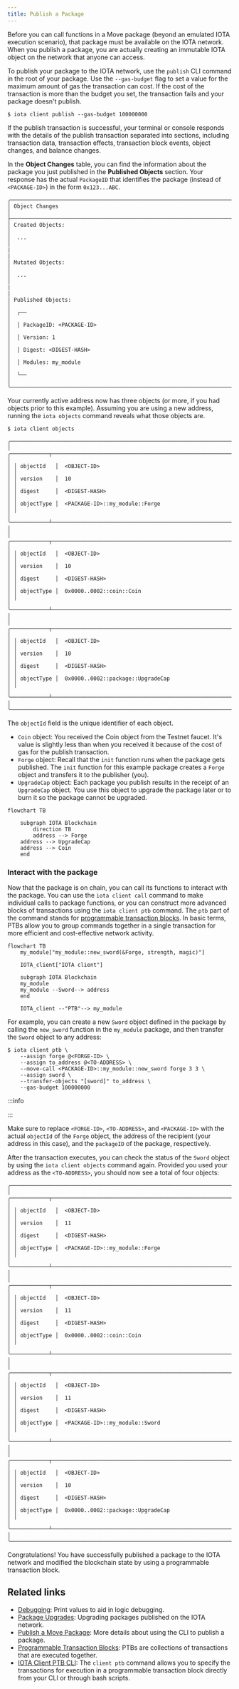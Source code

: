 ```yaml
---
title: Publish a Package
---
```



Before you can call functions in a Move package (beyond an emulated IOTA execution scenario), that package must be available on the IOTA network. When you publish a package, you are actually creating an immutable IOTA object on the network that anyone can access.

To publish your package to the IOTA network, use the `publish` CLI command in the root of your package. Use the `--gas-budget` flag to set a value for the maximum amount of gas the transaction can cost. If the cost of the transaction is more than the budget you set, the transaction fails and your package doesn't publish.  

```shell
$ iota client publish --gas-budget 100000000
```

If the publish transaction is successful, your terminal or console responds with the details of the publish transaction separated into sections, including transaction data, transaction effects, transaction block events, object changes, and balance changes. 

In the **Object Changes** table, you can find the information about the package you just published in the **Published Objects** section. Your response has the actual `PackageID` that identifies the package (instead of `<PACKAGE-ID>`) in the form `0x123...ABC`.  

```shell
╭─────────────────────────────────────────────────────────────────────╮
│ Object Changes                                                      │
├─────────────────────────────────────────────────────────────────────┤
│ Created Objects:                                                    │
│  ...                                                                │
|                                                                     |
│ Mutated Objects:                                                    │
│  ...                                                                │
|                                                                     |
│ Published Objects:                                                  │
│  ┌──                                                                │
│  │ PackageID: <PACKAGE-ID>                                          │
│  │ Version: 1                                                       │
│  │ Digest: <DIGEST-HASH>                                            │
│  │ Modules: my_module                                               │
│  └──                                                                │
╰─────────────────────────────────────────────────────────────────────╯
```

Your currently active address now has three objects (or more, if you had objects prior to this example). Assuming you are using a new address, running the `iota objects` command reveals what those objects are.

```
$ iota client objects

╭───────────────────────────────────────────────────────────────────────────────────────╮
│ ╭────────────┬──────────────────────────────────────────────────────────────────────╮ │
│ │ objectId   │  <OBJECT-ID>                                                         │ │
│ │ version    │  10                                                                  │ │
│ │ digest     │  <DIGEST-HASH>                                                       │ │
│ │ objectType │  <PACKAGE-ID>::my_module::Forge                                      │ │
│ ╰────────────┴──────────────────────────────────────────────────────────────────────╯ │
│ ╭────────────┬──────────────────────────────────────────────────────────────────────╮ │
│ │ objectId   │  <OBJECT-ID>                                                         │ │
│ │ version    │  10                                                                  │ │
│ │ digest     │  <DIGEST-HASH>                                                       │ │
│ │ objectType │  0x0000..0002::coin::Coin                                            │ │
│ ╰────────────┴──────────────────────────────────────────────────────────────────────╯ │
│ ╭────────────┬──────────────────────────────────────────────────────────────────────╮ │
│ │ objectId   │  <OBJECT-ID>                                                         │ │
│ │ version    │  10                                                                  │ │
│ │ digest     │  <DIGEST-HASH>                                                       │ │
│ │ objectType │  0x0000..0002::package::UpgradeCap                                   │ │
│ ╰────────────┴──────────────────────────────────────────────────────────────────────╯ │
╰───────────────────────────────────────────────────────────────────────────────────────╯
```

The `objectId` field is the unique identifier of each object. 

- `Coin` object: You received the Coin object from the Testnet faucet. It's value is slightly less than when you received it because of the cost of gas for the publish transaction. 
- `Forge` object: Recall that the `init` function runs when the package gets published. The `init` function for this example package creates a `Forge` object and transfers it to the publisher (you).
- `UpgradeCap` object: Each package you publish results in the receipt of an `UpgradeCap` object. You use this object to upgrade the package later or to burn it so the package cannot be upgraded.

```mermaid
flowchart TB

    subgraph IOTA Blockchain
        direction TB
        address --> Forge
	address --> UpgradeCap
	address --> Coin
    end
```

### Interact with the package

Now that the package is on chain, you can call its functions to interact with the package. You can use the `iota client call` command to make individual calls to package functions, or you can construct more advanced blocks of transactions using the `iota client ptb` command. The `ptb` part of the command stands for [programmable transaction blocks](../../iota-101/transactions/ptb/prog-txn-blocks.mdx). In basic terms, PTBs allow you to group commands together in a single transaction for more efficient and cost-effective network activity.

```mermaid
flowchart TB
    my_module["my_module::new_sword(&Forge, strength, magic)"]
    
    IOTA_client["IOTA client"]

    subgraph IOTA Blockchain
	my_module
	my_module --Sword--> address
    end
    
    IOTA_client --"PTB"--> my_module
```

For example, you can create a new `Sword` object defined in the package by calling the `new_sword` function in the `my_module` package, and then transfer the `Sword` object to any address:

```shell
$ iota client ptb \
	--assign forge @<FORGE-ID> \
	--assign to_address @<TO-ADDRESS> \
	--move-call <PACKAGE-ID>::my_module::new_sword forge 3 3 \
	--assign sword \
	--transfer-objects "[sword]" to_address \
	--gas-budget 100000000
```

:::info 

<AddressPrefix />

:::

Make sure to replace `<FORGE-ID>`, `<TO-ADDRESS>`, and `<PACKAGE-ID>` with the actual `objectId` of the `Forge` object, the address of the recipient (your address in this case), and the `packageID` of the package, respectively. 

After the transaction executes, you can check the status of the `Sword` object by using the `iota client objects` command again. Provided you used your address as the `<TO-ADDRESS>`, you should now see a total of four objects:

```
╭───────────────────────────────────────────────────────────────────────────────────────╮
│ ╭────────────┬──────────────────────────────────────────────────────────────────────╮ │
│ │ objectId   │  <OBJECT-ID>                                                         │ │
│ │ version    │  11                                                                  │ │
│ │ digest     │  <DIGEST-HASH>                                                       │ │
│ │ objectType │  <PACKAGE-ID>::my_module::Forge                                      │ │
│ ╰────────────┴──────────────────────────────────────────────────────────────────────╯ │
│ ╭────────────┬──────────────────────────────────────────────────────────────────────╮ │
│ │ objectId   │  <OBJECT-ID>                                                         │ │
│ │ version    │  11                                                                  │ │
│ │ digest     │  <DIGEST-HASH>                                                       │ │
│ │ objectType │  0x0000..0002::coin::Coin                                            │ │
│ ╰────────────┴──────────────────────────────────────────────────────────────────────╯ │
│ ╭────────────┬──────────────────────────────────────────────────────────────────────╮ │
│ │ objectId   │  <OBJECT-ID>                                                         │ │
│ │ version    │  11                                                                  │ │
│ │ digest     │  <DIGEST-HASH>                                                       │ │
│ │ objectType │  <PACKAGE-ID>::my_module::Sword                                      │ │
│ ╰────────────┴──────────────────────────────────────────────────────────────────────╯ │
│ ╭────────────┬──────────────────────────────────────────────────────────────────────╮ │
│ │ objectId   │  <OBJECT-ID>                                                         │ │
│ │ version    │  10                                                                  │ │
│ │ digest     │  <DIGEST-HASH>                                                       │ │
│ │ objectType │  0x0000..0002::package::UpgradeCap                                   │ │
│ ╰────────────┴──────────────────────────────────────────────────────────────────────╯ │
╰───────────────────────────────────────────────────────────────────────────────────────╯
```

Congratulations! You have successfully published a package to the IOTA network and modified the blockchain state by using a programmable transaction block. 

## Related links

- [Debugging](debug.mdx): Print values to aid in logic debugging.
- [Package Upgrades](../../iota-101/iota-move-concepts/packages/packages.mdx): Upgrading packages published on the IOTA network.
- [Publish a Move Package](../../../references/cli/client.mdx#publish-a-move-package): More details about using the CLI to publish a package.
- [Programmable Transaction Blocks](../../iota-101/transactions/ptb/prog-txn-blocks.mdx): PTBs are collections of transactions that are executed together.
- [IOTA Client PTB CLI](../../../references/cli/ptb.mdx): The `client ptb` command allows you to specify the transactions for execution in a programmable transaction block directly from your CLI or through bash scripts.
